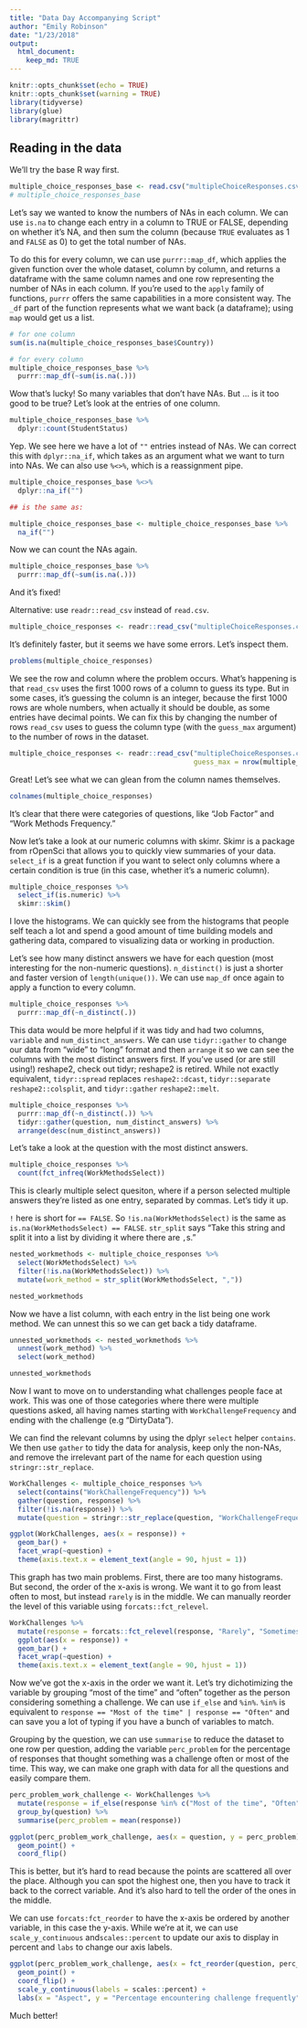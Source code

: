 ```yaml
---
title: "Data Day Accompanying Script"
author: "Emily Robinson"
date: "1/23/2018"
output: 
  html_document:
    keep_md: TRUE
---
```


```r
knitr::opts_chunk$set(echo = TRUE)
knitr::opts_chunk$set(warning = TRUE)
library(tidyverse)
library(glue)
library(magrittr)
```

## Reading in the data

We'll try the base R way first. 

```r
multiple_choice_responses_base <- read.csv("multipleChoiceResponses.csv")
# multiple_choice_responses_base
```

Let's say we wanted to know the numbers of NAs in each column. We can use `is.na` to change each entry in a column to TRUE or FALSE, depending on whether it's NA, and then sum the column (because `TRUE` evaluates as 1 and `FALSE` as 0) to get the total number of NAs. 

To do this for every column, we can use `purrr::map_df`, which applies the given function over the whole dataset, column by column, and returns a dataframe with the same column names and one row representing the number of NAs in each column. If you're used to the `apply` family of functions, `purrr` offers the same capabilities in a more consistent way. The `_df` part of the function represents what we want back (a dataframe); using `map` would get us a list. 

```r
# for one column
sum(is.na(multiple_choice_responses_base$Country))

# for every column 
multiple_choice_responses_base %>%
  purrr::map_df(~sum(is.na(.)))
```

Wow that's lucky! So many variables that don't have NAs. But ... is it too good to be true? Let's look at the entries of one column.  

```r
multiple_choice_responses_base %>%
  dplyr::count(StudentStatus)
```

Yep. We see here we have a lot of `""` entries instead of NAs. We can correct this with `dplyr::na_if`, which takes as an argument what we want to turn into NAs. We can also use `%<>%`, which is a reassignment pipe. 

```r
multiple_choice_responses_base %<>%
  dplyr::na_if("")

## is the same as: 

multiple_choice_responses_base <- multiple_choice_responses_base %>%
  na_if("")
```

Now we can count the NAs again. 

```r
multiple_choice_responses_base %>%
  purrr::map_df(~sum(is.na(.)))
```

And it's fixed! 

Alternative: use `readr::read_csv` instead of `read.csv`. 

```r
multiple_choice_responses <- readr::read_csv("multipleChoiceResponses.csv")
```

It's definitely faster, but it seems we have some errors. Let's inspect them. 

```r
problems(multiple_choice_responses)
```

We see the row and column where the problem occurs. What's happening is that `read_csv` uses the first 1000 rows of a column to guess its type. But in some cases, it's guessing the column is an integer, because the first 1000 rows are whole numbers, when actually it should be double, as some entries have decimal points. We can fix this by changing the number of rows `read_csv` uses to guess the column type (with the `guess_max` argument) to the number of rows in the dataset. 

```r
multiple_choice_responses <- readr::read_csv("multipleChoiceResponses.csv", 
                                             guess_max = nrow(multiple_choice_responses))
```

Great! Let's see what we can glean from the column names themselves.

```r
colnames(multiple_choice_responses)
```

It's clear that there were categories of questions, like "Job Factor" and "Work Methods Frequency."

Now let's take a look at our numeric columns with skimr. Skimr is a package from rOpenSci that allows you to quickly view summaries of your data. `select_if` is a great function if you want to select only columns where a certain condition is true (in this case, whether it's a numeric column).  

```r
multiple_choice_responses %>%
  select_if(is.numeric) %>%
  skimr::skim()
```

I love the histograms. We can quickly see from the histograms that people self teach a lot and spend a good amount of time building models and gathering data, compared to visualizing data or working in production.   

Let's see how many distinct answers we have for each question (most interesting for the non-numeric questions). `n_distinct()` is just a shorter and faster version of `length(unique())`. We can use `map_df` once again to apply a function to every column. 

```r
multiple_choice_responses %>%
  purrr::map_df(~n_distinct(.)) 
```

This data would be more helpful if it was tidy and had two columns, `variable` and `num_distinct_answers`. We can use `tidyr::gather` to change our data from "wide" to "long" format and then `arrange` it so we can see the columns with the most distinct answers first. If you've used (or are still using!) reshape2, check out tidyr; reshape2 is retired. While not exactly equivalent, `tidyr::spread` replaces `reshape2::dcast`, `tidyr::separate` `reshape2::colsplit`, and `tidyr::gather` `reshape2::melt`. 

```r
multiple_choice_responses %>%
  purrr::map_df(~n_distinct(.)) %>%
  tidyr::gather(question, num_distinct_answers) %>%
  arrange(desc(num_distinct_answers))
```

Let's take a look at the question with the most distinct answers. 

```r
multiple_choice_responses %>%
  count(fct_infreq(WorkMethodsSelect))
```

This is clearly multiple select quesiton, where if a person selected multiple answers they're listed as one entry, separated by commas. Let's tidy it up. 

`!` here is short for `== FALSE`. So `!is.na(WorkMethodsSelect)` is the same as `is.na(WorkMethodsSelect) == FALSE`. `str_split` says "Take this string and split it into a list by dividing it where there are `,`s." 

```r
nested_workmethods <- multiple_choice_responses %>%
  select(WorkMethodsSelect) %>%
  filter(!is.na(WorkMethodsSelect)) %>%
  mutate(work_method = str_split(WorkMethodsSelect, ",")) 

nested_workmethods
```

Now we have a list column, with each entry in the list being one work method. We can unnest this so we can get back a tidy dataframe. 

```r
unnested_workmethods <- nested_workmethods %>%
  unnest(work_method) %>%
  select(work_method)

unnested_workmethods
```

Now I want to move on to understanding what challenges people face at work. This was one of those categories where there were multiple questions asked, all having names starting with `WorkChallengeFrequency` and ending with the challenge (e.g "DirtyData"). 

We can find the relevant columns by using the dplyr `select` helper `contains`. We then use `gather` to tidy the data for analysis, keep only the non-NAs, and remove the irrelevant part of the name for each question using `stringr::str_replace`. 

```r
WorkChallenges <- multiple_choice_responses %>%
  select(contains("WorkChallengeFrequency")) %>%
  gather(question, response) %>%
  filter(!is.na(response)) %>%
  mutate(question = stringr::str_replace(question, "WorkChallengeFrequency", "")) 

ggplot(WorkChallenges, aes(x = response)) + 
  geom_bar() + 
  facet_wrap(~question) + 
  theme(axis.text.x = element_text(angle = 90, hjust = 1))
```

This graph has two main problems. First, there are too many histograms. But second, the order of the x-axis is wrong. We want it to go from least often to most, but instead `rarely` is in the middle. We can manually reorder the level of this variable using `forcats::fct_relevel`. 

```r
WorkChallenges %>%
  mutate(response = forcats::fct_relevel(response, "Rarely", "Sometimes", "Often", "Most of the time")) %>%
  ggplot(aes(x = response)) + 
  geom_bar() + 
  facet_wrap(~question) + 
  theme(axis.text.x = element_text(angle = 90, hjust = 1))
```

Now we've got the x-axis in the order we want it. Let's try dichotimizing the variable by grouping "most of the time" and "often" together as the person considering something a challenge. We can use `if_else` and `%in%`. `%in%` is equivalent to `response == "Most of the time" | response == "Often"` and can save you a lot of typing if you have a bunch of variables to match. 

Grouping by the question, we can use `summarise` to reduce the dataset to one row per question, adding the variable `perc_problem` for the percentage of responses that thought something was a challenge often or most of the time. This way, we can make one graph with data for all the questions and easily compare them. 

```r
perc_problem_work_challenge <- WorkChallenges %>%
  mutate(response = if_else(response %in% c("Most of the time", "Often"), 1, 0)) %>%
  group_by(question) %>%
  summarise(perc_problem = mean(response)) 
```

```r
ggplot(perc_problem_work_challenge, aes(x = question, y = perc_problem)) + 
  geom_point() +
  coord_flip()
```

This is better, but it's hard to read because the points are scattered all over the place. Although you can spot the highest one, then you have to track it back to the correct variable. And it's also hard to tell the order of the ones in the middle. 

We can use `forcats:fct_reorder` to have the x-axis be ordered by another variable, in this case the y-axis. While we're at it, we can use `scale_y_continuous` and`scales::percent` to update our axis to display in percent and `labs` to change our axis labels. 

```r
ggplot(perc_problem_work_challenge, aes(x = fct_reorder(question, perc_problem), y = perc_problem)) + 
  geom_point() +
  coord_flip() + 
  scale_y_continuous(labels = scales::percent) + 
  labs(x = "Aspect", y = "Percentage encountering challenge frequently")
```

Much better!